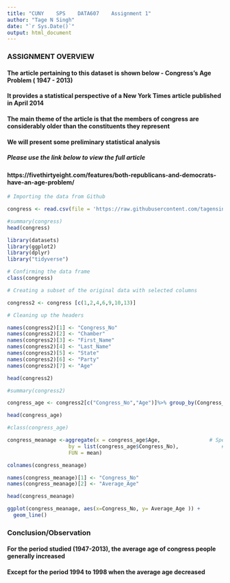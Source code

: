 ```yaml
---
title: "CUNY    SPS    DATA607    Assignment 1"
author: "Tage N Singh"
date: "`r Sys.Date()`"
output: html_document
---
```

\n

### ASSIGNMENT OVERVIEW

#### The article pertaining to this dataset is shown below - Congress's Age Problem ( 1947 - 2013)
#### It provides a statistical perspective of a New York Times article published in April 2014
#### The main theme of the article is that the members of congress are considerably older than the constituents they represent

#### We will present some preliminary statistical analysis

##### Please use the link below to view the full article

#### https://fivethirtyeight.com/features/both-republicans-and-democrats-have-an-age-problem/

```r

# Importing the data from Github

congress <- read.csv(file = 'https://raw.githubusercontent.com/tagensingh/SPS-DATA607-ASSIGNMENT-1/main/congress-terms.csv')

#summary(congress)
head(congress)

```
```r

library(datasets)
library(ggplot2)
library(dplyr)
library("tidyverse")

# Confirming the data frame 
class(congress)

# Creating a subset of the original data with selected columns

congress2 <- congress [c(1,2,4,6,9,10,13)]

# Cleaning up the headers

names(congress2)[1] <- "Congress_No"
names(congress2)[2] <- "Chamber"
names(congress2)[3] <- "First_Name"
names(congress2)[4] <- "Last_Name"
names(congress2)[5] <- "State"
names(congress2)[6] <- "Party"
names(congress2)[7] <- "Age"

head(congress2)

#summary(congress2)

```

```r

congress_age <- congress2[c("Congress_No","Age")]%>% group_by(Congress_No)

head(congress_age)

#class(congress_age)

congress_meanage <-aggregate(x = congress_age$Age,                # Specify data column
                    by = list(congress_age$Congress_No),              # Specify group indicator
                    FUN = mean)


```

```r

colnames(congress_meanage)

names(congress_meanage)[1] <- "Congress_No"
names(congress_meanage)[2] <- "Average_Age"

head(congress_meanage)

ggplot(congress_meanage, aes(x=Congress_No, y= Average_Age )) +
  geom_line()

```

\n
### Conclusion/Observation

#### For the period studied (1947-2013), the average age of congress people generally increased
#### Except for the period 1994 to 1998 when the average age decreased


